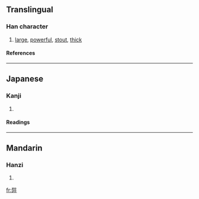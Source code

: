 {{see|奘}}

==Translingual==
===Han character===
{{Han char|rn=55|rad=廾|as=07|sn=10|four=|canj=女土廿 (VGT)}}
# [[large]], [[powerful]], [[stout]], [[thick]]
====References====
{{Han ref|kx=0354.181|hdz=10517.130|uh=5F09|ud=24329}}
----
==Japanese==
===Kanji===
{{ja-kanji|grade=|rs=廾07}}
# {{defn|Japanese}} 
====Readings====
{{ja-readings|on=[[じょう]] (jō), [[そう]] (sō), [[ぞう]] (zō)|kun=[[さかん]] (sakan)}}
----
==Mandarin==
===Hanzi===
{{cmn-hanzi|pin=[[zàng]] (zang4)|wg=tsang<sup>4</sup>}}
# {{defn|Mandarin}}

[[fr:弉]]
